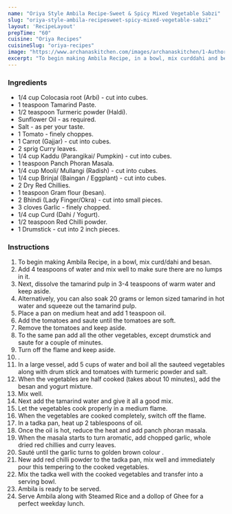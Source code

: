 ---
name: "Oriya Style Ambila Recipe-Sweet & Spicy Mixed Vegetable Sabzi"
slug: "oriya-style-ambila-recipesweet-spicy-mixed-vegetable-sabzi"
layout: 'RecipeLayout'
prepTime: "60"
cuisine: "Oriya Recipes"
cuisineSlug: "oriya-recipes"
image: "https://www.archanaskitchen.com/images/archanaskitchen/1-Author/aarti/Ambila_Recipe_-_Orissa_Rasam_Recipe.jpg"
excerpt: "To begin making Ambila Recipe, in a bowl, mix curddahi and besan"
---

### Ingredients

- 1/4 cup Colocasia root (Arbi) - cut into cubes.
- 1 teaspoon Tamarind Paste.
- 1/2 teaspoon Turmeric powder (Haldi).
- Sunflower Oil - as required.
- Salt - as per your taste.
- 1 Tomato - finely choppes.
- 1 Carrot (Gajjar) - cut into cubes.
- 2 sprig Curry leaves.
- 1/4 cup Kaddu (Parangikai/ Pumpkin) - cut into cubes.
- 1 teaspoon Panch Phoran Masala.
- 1/4 cup Mooli/ Mullangi (Radish) - cut into cubes.
- 1/4 cup Brinjal (Baingan / Eggplant) - cut into cubes.
- 2 Dry Red Chillies.
- 1 teaspoon Gram flour (besan).
- 2 Bhindi (Lady Finger/Okra) - cut into small pieces.
- 3 cloves Garlic - finely chopped.
- 1/4 cup Curd (Dahi / Yogurt).
- 1/2 teaspoon Red Chilli powder.
- 1 Drumstick - cut into 2 inch pieces.

### Instructions

1. To begin making Ambila Recipe, in a bowl, mix curd/dahi and besan.
1. Add 4 teaspoons of water and mix well to make sure there are no lumps in it.
1. Next, dissolve the tamarind pulp in 3-4 teaspoons of warm water and keep aside.
1. Alternatively, you can also soak 20 grams or lemon sized tamarind in hot water and squeeze out the tamarind pulp.
1. Place a pan on medium heat and add 1 teaspoon oil.
1. Add the tomatoes and saute until the tomatoes are soft.
1. Remove the tomatoes and keep aside.
1. To the same pan add all the other vegetables, except drumstick and saute for a couple of minutes.
1. Turn off the flame and keep aside.
1. .
1. In a large vessel, add 5 cups of water and boil all the sauteed vegetables along with drum stick and tomatoes with turmeric powder and salt.
1. When the vegetables are half cooked (takes about 10 minutes), add the besan and yogurt mixture.
1. Mix well.
1. Next add the tamarind water and give it all a good mix.
1. Let the vegetables cook properly in a medium flame.
1. When the vegetables are cooked completely, switch off the flame.
1. In a tadka pan, heat up 2 tablespoons of oil.
1. Once the oil is hot, reduce the heat and add panch phoran masala.
1. When the masala starts to turn aromatic, add chopped garlic, whole dried red chillies and curry leaves.
1. Sauté until the garlic turns to golden brown colour .
1. New add red chilli powder to the tadka pan, mix well and immediately pour this tempering to the cooked vegetables.
1. Mix the tadka well with the cooked vegetables and transfer into a serving bowl.
1. Ambila is ready to be served.
1. Serve Ambila along with Steamed Rice and a dollop of Ghee for a perfect weekday lunch.
